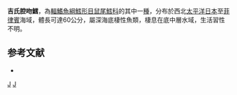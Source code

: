 {{Speciesbox
| taxon = Coelorinchus gilberti
| status = NE
| status_system = iucn3.1
| trend = unknow
| binomial_authority = [[Jordan|Jordan]] & [[Hubbs|Hubbs]], 1925
| synonyms = *''Caelorhynchus gilberti '',Jordan & Hubbs, 1925 
}}
'''吉氏腔吻鱈'''，為[[輻鰭魚綱|輻鰭魚綱]][[鱈形目|鱈形目]][[鼠尾鱈科|鼠尾鱈科]]的其中一[[種|種]]，分布於西北[[太平洋|太平洋]][[日本|日本]]至[[菲律賓|菲律賓]]海域，體長可達60公分，屬深海底棲性魚類，棲息在底中層水域，生活習性不明。

==参考文献==
*{{FishBase_species|genus=Coelorinchus|species=gilberti |year=2015|month=11}}

{{taxonbar}}
[[Category:_1925年描述的鱼类|J]]
[[Category:腔吻鱈屬|J]]